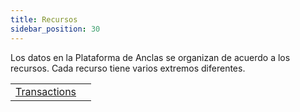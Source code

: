 ```yaml
---
title: Recursos
sidebar_position: 30
---
```



Los datos en la Plataforma de Anclas se organizan de acuerdo a los recursos. Cada recurso tiene varios extremos diferentes.

<MethodTable title="Resource Types">

|                                           |   |
| ----------------------------------------- | - |
| [Transactions](./transactions/README.mdx) |   |

</MethodTable>
